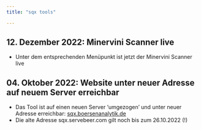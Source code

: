 ```yaml
---
title: "sqx tools"

---
```



## 12. Dezember 2022: Minervini Scanner live
* Unter dem entsprechenden Menüpunkt ist jetzt der Minervini Scanner live



## 04. Oktober 2022: Website unter neuer Adresse auf neuem Server erreichbar

* Das Tool ist auf einen neuen Server 'umgezogen' und unter neuer Adresse erreichbar: [sqx.boersenanalytik.de](http://sqx.boersenanalytik.de)
* Die alte Adresse sqx.servebeer.com gilt noch bis zum 26.10.2022 (!)



